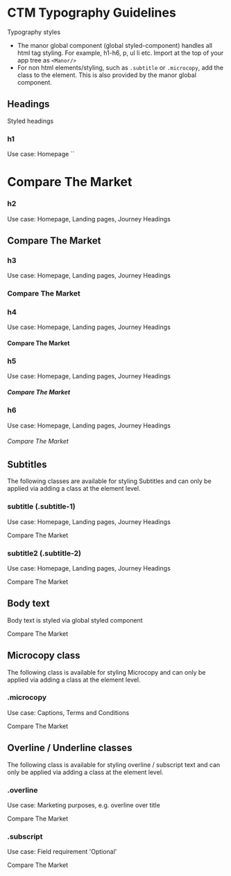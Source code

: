 
<Meta title="Docs|Typography" />

# CTM Typography Guidelines

Typography styles 

* The manor global component (global styled-component) handles all html tag styling. For example, h1-h6, p, ul li etc. Import at the top of your app tree as `<Manor/>`
* For non html elements/styling, such as `.subtitle` or `.microcopy`, add the class to the element. This is also provided by the manor global component.

## Headings

Styled headings

### h1 
Use case: Homepage
``
<Preview>
  <Story name="h1">
    <h1>Compare The Market</h1>
  </Story>
</Preview>

### h2 
Use case: Homepage, Landing pages, Journey Headings

<Preview>
  <Story name="h2">
    <h2>Compare The Market</h2>
  </Story>
</Preview>

### h3 
Use case: Homepage, Landing pages, Journey Headings

<Preview>
  <Story name="h3">
    <h3>Compare The Market</h3>
  </Story>
</Preview>

### h4 
Use case: Homepage, Landing pages, Journey Headings

<Preview>
  <Story name="h4">
    <h4>Compare The Market</h4>
  </Story>
</Preview>

### h5 
Use case: Homepage, Landing pages, Journey Headings

<Preview>
  <Story name="h5">
    <h5>Compare The Market</h5>
  </Story>
</Preview>

### h6
Use case: Homepage, Landing pages, Journey Headings

<Preview>
  <Story name="h6">
    <h6>Compare The Market</h6>
  </Story>
</Preview>

## Subtitles

The following classes are available for styling Subtitles and can only be applied via adding a class at the element level.

### subtitle (.subtitle-1)
Use case: Homepage, Landing pages, Journey Headings

<Preview>
  <Story name="subtitle-1">
    <p className="subtitle-1">Compare The Market</p>
  </Story>
</Preview>

### subtitle2 (.subtitle-2)
Use case: Homepage, Landing pages, Journey Headings

<Preview>
  <Story name="subtitle-2">
    <p className="subtitle-2">Compare The Market</p>
  </Story>
</Preview>

## Body text
Body text is styled via global styled component

<Preview>
  <Story name="body-text">
    <p>Compare The Market</p>
  </Story>
</Preview>

## Microcopy class
The following class is available for styling Microcopy and can only be applied via adding a class at the element level.

### .microcopy
Use case: Captions, Terms and Conditions

<Preview>
  <Story name="microcopy">
    <p className="microcopy">Compare The Market</p>
  </Story>
</Preview>

## Overline / Underline classes
The following class is available for styling overline / subscript text and can only be applied via adding a class at the element level.

### .overline
Use case: Marketing purposes, e.g. overline over title

<Preview>
  <Story name="overline">
    <p className="overline">Compare The Market</p>
  </Story>
</Preview>

### .subscript
Use case: Field requirement 'Optional'

<Preview>
  <Story name="subscript">
    <p className="subscript">Compare The Market</p>
  </Story>
</Preview>
